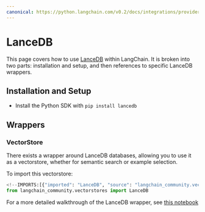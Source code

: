 ```yaml
---
canonical: https://python.langchain.com/v0.2/docs/integrations/providers/lancedb/
---
```


# LanceDB

This page covers how to use [LanceDB](https://github.com/lancedb/lancedb) within LangChain.
It is broken into two parts: installation and setup, and then references to specific LanceDB wrappers.

## Installation and Setup

- Install the Python SDK with `pip install lancedb`

## Wrappers

### VectorStore

There exists a wrapper around LanceDB databases, allowing you to use it as a vectorstore,
whether for semantic search or example selection.

To import this vectorstore:

```python
<!--IMPORTS:[{"imported": "LanceDB", "source": "langchain_community.vectorstores", "docs": "https://api.python.langchain.com/en/latest/vectorstores/langchain_community.vectorstores.lancedb.LanceDB.html", "title": "LanceDB"}]-->
from langchain_community.vectorstores import LanceDB
```

For a more detailed walkthrough of the LanceDB wrapper, see [this notebook](/docs/integrations/vectorstores/lancedb)